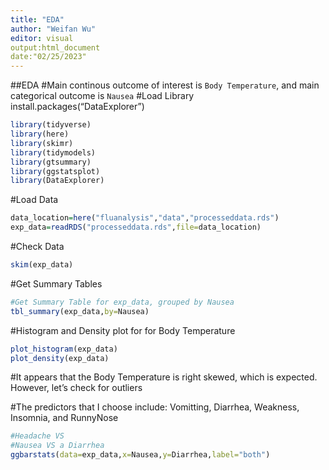 ```yaml
---
title: "EDA"
author: "Weifan Wu"
editor: visual
output:html_document
date:"02/25/2023"
---
```


##EDA
#Main continous outcome of interest is `Body Temperature`, and main categorical outcome is `Nausea` #Load Library install.packages("DataExplorer")

```r
library(tidyverse)
library(here)
library(skimr)
library(tidymodels)
library(gtsummary)
library(ggstatsplot)
library(DataExplorer)
```

#Load Data

```r
data_location=here("fluanalysis","data","processeddata.rds")
exp_data=readRDS("processeddata.rds",file=data_location)
```

#Check Data

```r
skim(exp_data)
```

#Get Summary Tables

```r
#Get Summary Table for exp_data, grouped by Nausea
tbl_summary(exp_data,by=Nausea)
```

#Histogram and Density plot for for Body Temperature

```r
plot_histogram(exp_data)
plot_density(exp_data)
```

#It appears that the Body Temperature is right skewed, which is expected. However, let's check for outliers

#The predictors that I choose include: Vomitting, Diarrhea, Weakness, Insomnia, and RunnyNose

```r
#Headache VS 
#Nausea VS a Diarrhea
ggbarstats(data=exp_data,x=Nausea,y=Diarrhea,label="both")
```
